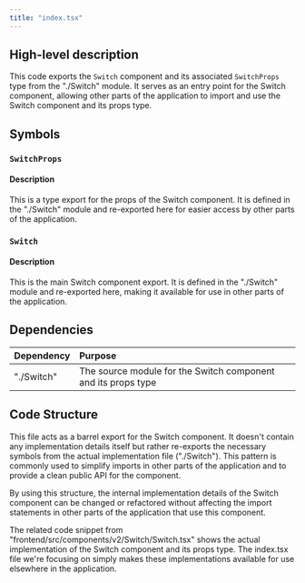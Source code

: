 ```yaml
---
title: "index.tsx"
---
```


## High-level description
This code exports the `Switch` component and its associated `SwitchProps` type from the "./Switch" module. It serves as an entry point for the Switch component, allowing other parts of the application to import and use the Switch component and its props type.

## Symbols

### `SwitchProps`
#### Description
This is a type export for the props of the Switch component. It is defined in the "./Switch" module and re-exported here for easier access by other parts of the application.

### `Switch`
#### Description
This is the main Switch component export. It is defined in the "./Switch" module and re-exported here, making it available for use in other parts of the application.

## Dependencies
| Dependency | Purpose |
|:-----------|:--------|
| "./Switch" | The source module for the Switch component and its props type |

## Code Structure
This file acts as a barrel export for the Switch component. It doesn't contain any implementation details itself but rather re-exports the necessary symbols from the actual implementation file ("./Switch"). This pattern is commonly used to simplify imports in other parts of the application and to provide a clean public API for the component.

By using this structure, the internal implementation details of the Switch component can be changed or refactored without affecting the import statements in other parts of the application that use this component.

The related code snippet from "frontend/src/components/v2/Switch/Switch.tsx" shows the actual implementation of the Switch component and its props type. The index.tsx file we're focusing on simply makes these implementations available for use elsewhere in the application.